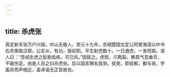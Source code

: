 ```yaml
---
---
---
```

title: 杀虎张
---




真定新军张万户兴祖，中山无极人。至元十九年，丞相楚国文定公阿里海涯以中书右丞南取汉郢，公实从，有功，授前职。平生射虎数十。一日遇虎，一发而踣。语人曰：“吾闻生虎之髭剔齿疾，可已风。”因拔之。虎怒，爪靴裂，赖其气息垂尽，不能伤足。由是人目之曰杀虎张。后以国言赐名拔突。拔突，即拔都，都与突，字虽异而声相近，盖译语无正音故也。